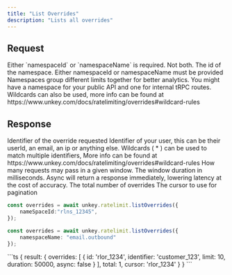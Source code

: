```yaml
---
title: "List Overrides"
description: "Lists all overrides"
---
```


## Request

<Warning>
Either `namespaceId` or `namespaceName` is required. Not both.
</Warning>

<ParamField body="namespaceId" type="string">
The id of the namespace. Either namespaceId or namespaceName must be provided
</ParamField>

<ParamField body="namespaceName" type="string">
Namespaces group different limits together for better analytics. You might have a namespace for your public API and one for internal tRPC routes. Wildcards can also be used, more info can be found at https://www.unkey.com/docs/ratelimiting/overrides#wildcard-rules
</ParamField>

## Response

<ResponseField name="result">
<Expandable title="properties" defaultOpen>

<ResponseField name="overrides" type="Array" required>

 <Expandable>
  <ParamField body="id" type="string" required>
Identifier of the override requested
</ParamField>

<ParamField body="identifier" type="string" required>
Identifier of your user, this can be their userId, an email, an ip or anything else. Wildcards ( * ) can be used to match multiple identifiers, More info can be found at https://www.unkey.com/docs/ratelimiting/overrides#wildcard-rules
</ParamField>

<ParamField body="limit" type="number" required>
How many requests may pass in a given window.
</ParamField>

<ParamField body="duration" type="number" required>
The window duration in milliseconds.
</ParamField>

<ParamField body="async" type="boolean">
Async will return a response immediately, lowering latency at the cost of accuracy.
</ParamField>

 </Expandable>
</ResponseField>

<ResponseField name="total" type="number" required>
The total number of overrides
</ResponseField>
<ResponseField name="cursor" type="string">
The cursor to use for pagination
</ResponseField>
 </Expandable>

</ResponseField>


<RequestExample>
  
```ts
const overrides = await unkey.ratelimit.listOverrides({
    nameSpaceId:"rlns_12345", 
});
```
```ts
const overrides = await unkey.ratelimit.listOverrides({
    namespaceName: "email.outbound"
});
```
</RequestExample>

<ResponseExample>
```ts
{
  result: {
    overrides: [
       {
        id: 'rlor_1234',
        identifier: 'customer_123',
        limit: 10,
        duration: 50000,
        async: false
      }
    ],
    total: 1,
    cursor: 'rlor_1234'
  }
}
```

</ResponseExample>
